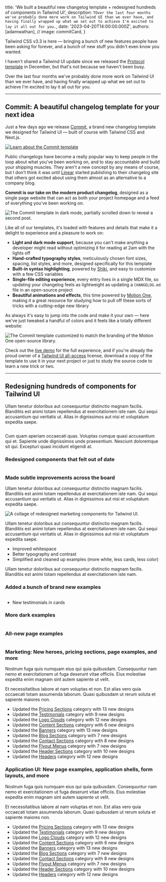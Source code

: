 
  title: 'We built a beautiful new changelog template + redesigned hundreds of components in Tailwind UI',
  description: `TOver the last four months we've probably done more work on Tailwind UI than we ever have, and having finally wrapped up what we set out to achieve I'm excited to lay it all out for you.`,
  date: '2023-04-20T14:00:00.000Z',
  authors: [adamwathan],
  // image: commitCard,
}

<!--excerpt-->

Tailwind CSS v3.3 is here — bringing a bunch of new features people have been asking for forever, and a bunch of new stuff you didn't even know you wanted.

<!--/excerpt-->

I haven't shared a Tailwind UI update since we released the [Protocol template](https://tailwindui.com/templates/protocol) in December, but that's not because we haven't been busy.

Over the last four months we've probably done more work on Tailwind UI than we ever have, and having finally wrapped up what we set out to achieve I'm excited to lay it all out for you.


---

## Commit: A beautiful changelog template for your next idea

Just a few days ago we release [Commit](https://tailwindui.com/templates/commit), a brand new changelog template we designed for Tailwind UI — built of course with Tailwind CSS and Next.js.

<div className="my-8">
  <a href="https://tailwindui.com/templates/commit">
    <img src={commitTemplate.src} alt="Learn about the Commit template"/>
  </a>
</div>

Public changelogs have become a really popular way to keep people in the loop about what you've been working on, and to stay accountable and build your shipping muscles. They aren't a new concept by any means of course, but I don't think it was until [Linear](https://linear.app/changelog) started publishing to their changelog site that others got excited about using them almost as an alternative to a company blog.

**Commit is our take on the modern product changelog**, designed as a single page website that can act as both your project homepage and a feed of everything you've been working on.

<div className="my-8">
  <img src={commitTemplateDarkMode.src} alt="The Commit template in dark mode, partially scrolled down to reveal a second post."/>
</div>

Like all of our templates, it's loaded with features and details that make it a delight to experience and a pleasure to work on:

- **Light and dark mode support**, because you can't make anything a developer might read without optimizing it for reading at 2am with the lights off
- **Hand-crafted typography styles**, meticulously chosen font sizes, spacing, list styles, and more, designed specifically for this template
- **Built-in syntax highlighting**, powered by [Shiki](https://github.com/shikijs/shiki), and easy to customize with a few CSS variables
- **Single-file editing experience**, every entry lives in a single MDX file, so updating your changelog feels as lightweight as updating a `CHANGELOG.md` file in an open-source project
- **Beautiful animations and effects**, this time powered by [Motion One](https://motion.dev/), making it a great resource for studying how to pull off these sorts of tricks with a cutting-edge new library

As always it's easy to jump into the code and make it your own — here we've just tweaked a handful of colors and it feels like a totally different website:

<div className="my-8">
  <img src={commitTemplateForMotionOne.src} alt="The Commit template customized to match the branding of the Motion One open-source library."/>
</div>

Check out the [live demo](https://commit.tailwindui.com) for the full experience, and if you're already the proud owner of a [Tailwind UI all-access](https://tailwindui.com/all-access) license, download a copy of the template to use it in your next project or just to study the source code to learn a new trick or two.

---

## Redesigning hundreds of components for Tailwind UI



Ullam tenetur doloribus aut consequuntur distinctio magnam facilis. Blanditiis est animi totam repellendus at exercitationem iste nam. Qui sequi accusantium qui veritatis ut. Alias in dignissimos aut nisi et voluptatum expedita saepe.


<div className="my-8">
  <img src={tailwindUiRefresh.src} alt=""/>
</div>



Cum quam aperiam occaecati quas. Voluptas cumque quasi accusantium qui et. Sapiente unde dignissimos unde praesentium. Nesciunt doloremque sit qui. Excepturi quasi incidunt eligendi at.


### Redesigned components that felt out of date


<div className="my-8">
  <img src={tailwindUiRedesignedComponents.src} alt=""/>
</div>


### Made subtle improvements across the board


Ullam tenetur doloribus aut consequuntur distinctio magnam facilis. Blanditiis est animi totam repellendus at exercitationem iste nam. Qui sequi accusantium qui veritatis ut. Alias in dignissimos aut nisi et voluptatum expedita saepe.


<div className="my-8">
  <img src={tailwindUiSubtleImprovements.src} alt="A collage of redesigned marketing components for Tailwind UI."/>
</div>

Ullam tenetur doloribus aut consequuntur distinctio magnam facilis. Blanditiis est animi totam repellendus at exercitationem iste nam. Qui sequi accusantium qui veritatis ut. Alias in dignissimos aut nisi et voluptatum expedita saepe.

- Improved whitespace
- Better typography and contrast
- Simplified and cleaned up examples (more white, less cards, less color)

Ullam tenetur doloribus aut consequuntur distinctio magnam facilis. Blanditiis est animi totam repellendus at exercitationem iste nam.

### Added a bunch of brand new examples

<div className="my-8">
  <img src={tailwindUiNewComponents.src} alt=""/>
</div>


- New testimonials in cards

### More dark examples

<div className="my-8">
  <img src={tailwindUiDarkComponents.src} alt=""/>
</div>

### All-new page examples


<div className="my-8">
  <img src={tailwindUiNewPageExamples.src} alt=""/>
</div>





### Marketing: New heroes, pricing sections, page examples, and more

Nostrum fuga quis numquam eius qui quia quibusdam. Consequuntur nam nemo et exercitationem ut fuga deserunt vitae officiis. Eius molestiae expedita enim magnam sint autem sapiente ut velit.


Et necessitatibus labore at nam voluptas et non. Est alias vero quia occaecati totam assumenda laborum. Quasi quibusdam ut rerum soluta et sapiente maiores non.

- Updated the [Pricing Sections](#) category with 13 new designs
- Updated the [Testimonials](#) category with 9 new designs
- Updated the [Logo Clouds](#) category with 12 new designs
- Updated the [Content Sections](#) category with 6 new designs
- Updated the [Banners](#) category with 13 new designs
- Updated the [Blog Sections](#) category with 7 new designs
- Updated the [Contact Sections](#) category with 8 new designs
- Updated the [Flyout Menus](#) category with 7 new designs
- Updated the [Header Sections](#) category with 10 new designs
- Updated the [Headers](#) category with 12 new designs

### Application UI: New page examples, application shells, form layouts, and more

Nostrum fuga quis numquam eius qui quia quibusdam. Consequuntur nam nemo et exercitationem ut fuga deserunt vitae officiis. Eius molestiae expedita enim magnam sint autem sapiente ut velit.

Et necessitatibus labore at nam voluptas et non. Est alias vero quia occaecati totam assumenda laborum. Quasi quibusdam ut rerum soluta et sapiente maiores non.

- Updated the [Pricing Sections](#) category with 13 new designs
- Updated the [Testimonials](#) category with 9 new designs
- Updated the [Logo Clouds](#) category with 12 new designs
- Updated the [Content Sections](#) category with 6 new designs
- Updated the [Banners](#) category with 13 new designs
- Updated the [Blog Sections](#) category with 7 new designs
- Updated the [Contact Sections](#) category with 8 new designs
- Updated the [Flyout Menus](#) category with 7 new designs
- Updated the [Header Sections](#) category with 10 new designs
- Updated the [Headers](#) category with 12 new designs
